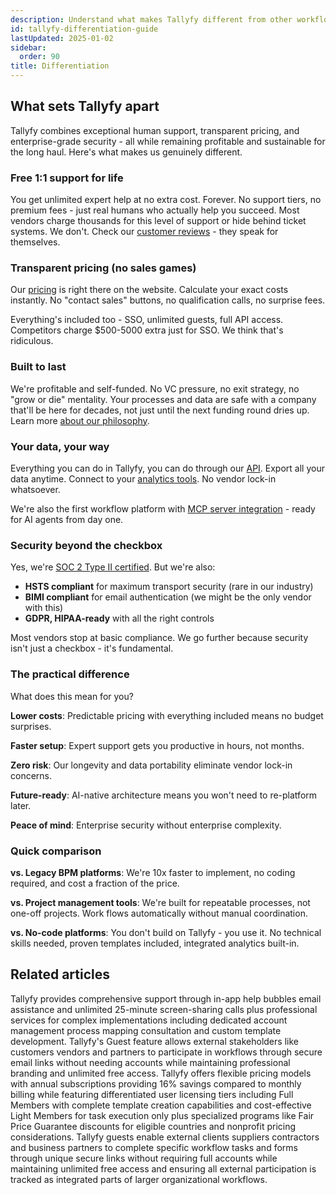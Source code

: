 ```yaml
---
description: Understand what makes Tallyfy different from other workflow and process management vendors in the market, including our unique approach to support, pricing, security, and innovation.
id: tallyfy-differentiation-guide
lastUpdated: 2025-01-02
sidebar:
  order: 90
title: Differentiation
---
```


## What sets Tallyfy apart

Tallyfy combines exceptional human support, transparent pricing, and enterprise-grade security - all while remaining profitable and sustainable for the long haul. Here's what makes us genuinely different.

### Free 1:1 support for life

You get unlimited expert help at no extra cost. Forever. No support tiers, no premium fees - just real humans who actually help you succeed. Most vendors charge thousands for this level of support or hide behind ticket systems. We don't. Check our [customer reviews](https://www.capterra.com/p/143084/Tallyfy/) - they speak for themselves.

### Transparent pricing (no sales games)

Our [pricing](/products/pro/pricing/) is right there on the website. Calculate your exact costs instantly. No "contact sales" buttons, no qualification calls, no surprise fees. 

Everything's included too - SSO, unlimited guests, full API access. Competitors charge $500-5000 extra just for SSO. We think that's ridiculous.

### Built to last

We're profitable and self-funded. No VC pressure, no exit strategy, no "grow or die" mentality. Your processes and data are safe with a company that'll be here for decades, not just until the next funding round dries up. Learn more [about our philosophy](/products/pro/miscellaneous/about-tallyfy/).

### Your data, your way

Everything you can do in Tallyfy, you can do through our [API](/products/pro/integrations/open-api/). Export all your data anytime. Connect to your [analytics tools](/products/pro/integrations/analytics/). No vendor lock-in whatsoever.

We're also the first workflow platform with [MCP server integration](/products/pro/integrations/mcp-server/) - ready for AI agents from day one.

### Security beyond the checkbox

Yes, we're [SOC 2 Type II certified](/products/pro/compliance/). But we're also:
- **HSTS compliant** for maximum transport security (rare in our industry)
- **BIMI compliant** for email authentication (we might be the only vendor with this)
- **GDPR, HIPAA-ready** with all the right controls

Most vendors stop at basic compliance. We go further because security isn't just a checkbox - it's fundamental.

### The practical difference

What does this mean for you?

**Lower costs**: Predictable pricing with everything included means no budget surprises.

**Faster setup**: Expert support gets you productive in hours, not months.

**Zero risk**: Our longevity and data portability eliminate vendor lock-in concerns.

**Future-ready**: AI-native architecture means you won't need to re-platform later.

**Peace of mind**: Enterprise security without enterprise complexity.

### Quick comparison

**vs. Legacy BPM platforms**: We're 10x faster to implement, no coding required, and cost a fraction of the price.

**vs. Project management tools**: We're built for repeatable processes, not one-off projects. Work flows automatically without manual coordination.

**vs. No-code platforms**: You don't build on Tallyfy - you use it. No technical skills needed, proven templates included, integrated analytics built-in.


## Related articles
<CardGrid>
<LinkTitleCard header="<b>Support > Contact support</b>" href="/products/pro/miscellaneous/support/how-can-i-contact-tallyfys-support-team/" > Tallyfy provides comprehensive support through in-app help bubbles email assistance and unlimited 25-minute screen-sharing calls plus professional services for complex implementations including dedicated account management process mapping consultation and custom template development. </LinkTitleCard>
<LinkTitleCard header="<b>Features > Customer facing</b>" href="/products/pro/tutorials/features/customer-facing/" > Tallyfy's Guest feature allows external stakeholders like customers vendors and partners to participate in workflows through secure email links without needing accounts while maintaining professional branding and unlimited free access. </LinkTitleCard>
<LinkTitleCard header="<b>Pro > Pricing</b>" href="/products/pro/pricing/" > Tallyfy offers flexible pricing models with annual subscriptions providing 16% savings compared to monthly billing while featuring differentiated user licensing tiers including Full Members with complete template creation capabilities and cost-effective Light Members for task execution only plus specialized programs like Fair Price Guarantee discounts for eligible countries and nonprofit pricing considerations. </LinkTitleCard>
<LinkTitleCard header="<b>Documenting > Guests</b>" href="/products/pro/documenting/guests/" > Tallyfy guests enable external clients suppliers contractors and business partners to complete specific workflow tasks and forms through unique secure links without requiring full accounts while maintaining unlimited free access and ensuring all external participation is tracked as integrated parts of larger organizational workflows. </LinkTitleCard>
</CardGrid>